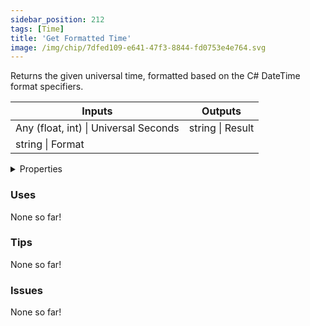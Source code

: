 ```yaml
---
sidebar_position: 212
tags: [Time]
title: 'Get Formatted Time'
image: /img/chip/7dfed109-e641-47f3-8844-fd0753e4e764.svg
---
```


Returns the given universal time, formatted based on the C# DateTime format specifiers.



<IChip uuid="7dfed109-e641-47f3-8844-fd0753e4e764"/>

<table><thead><tr><th>Inputs</th><th>Outputs</th></tr></thead><tbody><tr><td>Any (float, int) | Universal Seconds</td><td>string | Result</td></tr><tr><td>string | Format</td><td /></tr></tbody></table>

<details>
  <summary>Properties</summary>
  <div>
    <div>
    <table>
      <tbody>
        <tr>
          <td>Is beta required?</td>
          <td>No</td>
        </tr>
        <tr>
          <td>Is chip a trolling risk?</td>
          <td>No</td>
        </tr>
        <tr>
          <td>Is chip a role assignment risk?</td>
          <td>No</td>
        </tr>
        <tr>
          <td>Chip UUID</td>
          <td>7dfed109-e641-47f3-8844-fd0753e4e764</td>
        </tr>
        <tr>
          <td>Room availability</td>
          <td>Available everywhere</td>
        </tr>
      </tbody>
    </table>
    </div>
  </div>
</details>

### Uses

None so far!

### Tips

None so far!

### Issues

None so far!